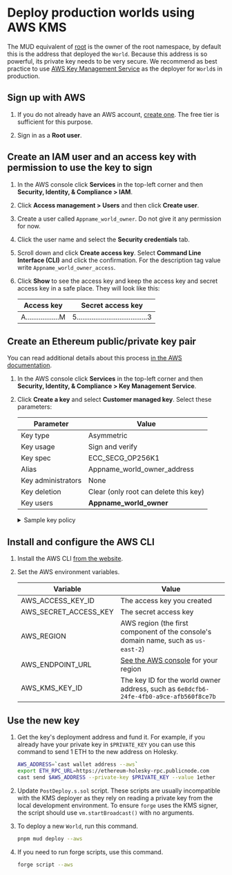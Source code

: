
# Deploy production worlds using AWS KMS

The MUD equivalent of [root](https://en.wikipedia.org/wiki/Superuser) is the owner of the root namespace, by default this is the address that deployed the `World`.
Because this address is so powerful, its private key needs to be very secure.
We recommend as best practice to use [AWS Key Management Service](https://aws.amazon.com/kms/) as the deployer for `World`s in production.

## Sign up with AWS

1. If you do not already have an AWS account, [create one](https://portal.aws.amazon.com/billing/signup#/start/email).
   The free tier is sufficient for this purpose.

1. Sign in as a **Root user**.

## Create an IAM user and an access key with permission to use the key to sign

1. In the AWS console click **Services** in the top-left corner and then **Security, Identity, & Compliance > IAM**.

1. Click **Access management > Users** and then click **Create user**.

1. Create a user called `Appname_world_owner`.
   Do not give it any permission for now.

1. Click the user name and select the **Security credentials** tab.

1. Scroll down and click **Create access key**.
   Select **Command Line Interface (CLI)** and click the confirmation.
   For the description tag value write `Appname_world_owner_access`.

1. Click **Show** to see the access key and keep the access key and secret access key in a safe place.
   They will look like this:

   | Access key           | Secret access key                        |
   | -------------------- | ---------------------------------------- |
   | A..................M | 5......................................3 |

## Create an Ethereum public/private key pair

You can read additional details about this process [in the AWS documentation](https://docs.aws.amazon.com/kms/latest/developerguide/create-keys.html).

1. In the AWS console click **Services** in the top-left corner and then **Security, Identity, & Compliance > Key Management Service**.

1. Click **Create a key** and select **Customer managed key**.
   Select these parameters:

   | Parameter          | Value                                 |
   | ------------------ | ------------------------------------- |
   | Key type           | Asymmetric                            |
   | Key usage          | Sign and verify                       |
   | Key spec           | ECC_SECG_OP256K1                      |
   | Alias              | Appname_world_owner_address           |
   | Key administrators | None                                  |
   | Key deletion       | Clear (only root can delete this key) |
   | Key users          | **Appname_world_owner**               |

   <details>

   <summary>Sample key policy</summary>

   ```json
   {
     "Id": "key-consolepolicy-3",
     "Version": "2012-10-17",
     "Statement": [
       {
         "Sid": "Enable IAM User Permissions",
         "Effect": "Allow",
         "Principal": {
           "AWS": "arn:aws:iam::339713099434:root"
         },
         "Action": "kms:*",
         "Resource": "*"
       },
       {
         "Sid": "Allow use of the key",
         "Effect": "Allow",
         "Principal": {
           "AWS": "arn:aws:iam::339713099434:user/Appname_world_owner"
         },
         "Action": ["kms:DescribeKey", "kms:GetPublicKey", "kms:Sign", "kms:Verify"],
         "Resource": "*"
       },
       {
         "Sid": "Allow attachment of persistent resources",
         "Effect": "Allow",
         "Principal": {
           "AWS": "arn:aws:iam::339713099434:user/Appname_world_owner"
         },
         "Action": ["kms:CreateGrant", "kms:ListGrants", "kms:RevokeGrant"],
         "Resource": "*",
         "Condition": {
           "Bool": {
             "kms:GrantIsForAWSResource": "true"
           }
         }
       }
     ]
   }
   ```

   </details>

## Install and configure the AWS CLI

1. Install the AWS CLI [from the website](https://aws.amazon.com/cli/).

1. Set the AWS environment variables.

   | Variable              | Value                                                                                         |
   | --------------------- | --------------------------------------------------------------------------------------------- |
   | AWS_ACCESS_KEY_ID     | The access key you created                                                                    |
   | AWS_SECRET_ACCESS_KEY | The secret access key                                                                         |
   | AWS_REGION            | AWS region (the first component of the console's domain name, such as `us-east-2`)            |
   | AWS_ENDPOINT_URL      | [See the AWS console](https://docs.aws.amazon.com/general/latest/gr/kms.html) for your region |
   | AWS_KMS_KEY_ID        | The key ID for the world owner address, such as `6e8dcfb6-24fe-4fb0-a9ce-afb560f8ce7b`        |

## Use the new key

1. Get the key's deployment address and fund it.
   For example, if you already have your private key in `$PRIVATE_KEY` you can use this command to send 1 ETH to the new address on Holesky.

   ```sh copy
   AWS_ADDRESS=`cast wallet address --aws`
   export ETH_RPC_URL=https://ethereum-holesky-rpc.publicnode.com
   cast send $AWS_ADDRESS --private-key $PRIVATE_KEY --value 1ether
   ```

1. Update `PostDeploy.s.sol` script. These scripts are usually incompatible with the KMS deployer as they rely on reading a private key from the local development environment. To ensure `forge` uses the KMS signer, the script should use `vm.startBroadcast()` with no arguments.

1. To deploy a new `World`, run this command.

   ```sh copy
   pnpm mud deploy --aws
   ```

1. If you need to run forge scripts, use this command.

   ```sh
   forge script --aws
   ```
